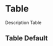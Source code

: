 
<Meta title="Organisms/Table" />

# Table

Description Table

## Table Default

<Preview withToolbar>
  <Story name="Default">
    <Table
      idTable="id"
      selectable={true}
      headCells={object("headCells", headCells)}
      formatRows={object("formatRows", formatRows)}
      dataRows={object("dataRows", dataRows)}
    />
  </Story>
</Preview>
